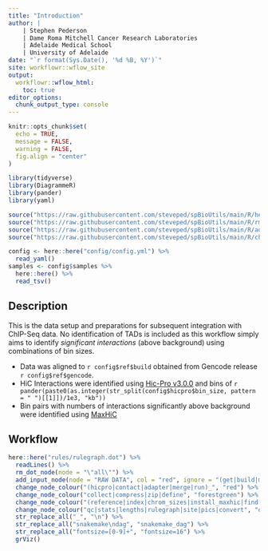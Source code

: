 ```yaml
---
title: "Introduction"
author: |
    | Stephen Pederson
    | Dame Roma Mitchell Cancer Research Laboratories
    | Adelaide Medical School
    | University of Adelaide
date: "`r format(Sys.Date(), '%d %B, %Y')`"
site: workflowr::wflow_site
output:
  workflowr::wflow_html:
    toc: true
editor_options:
  chunk_output_type: console
---
```


```r
knitr::opts_chunk$set(
  echo = TRUE,
  message = FALSE,
  warning = FALSE,
  fig.align = "center"
)
```

```r
library(tidyverse)
library(DiagrammeR)
library(pander)
library(yaml)
```

```r
source("https://raw.githubusercontent.com/steveped/spBioUtils/main/R/helpers.R")
source("https://raw.githubusercontent.com/steveped/spBioUtils/main/R/rm_dot_node.R")
source("https://raw.githubusercontent.com/steveped/spBioUtils/main/R/add_input_node.R")
source("https://raw.githubusercontent.com/steveped/spBioUtils/main/R/change_node_colour.R")
```


```r
config <- here::here("config/config.yml") %>%
  read_yaml()
samples <- config$samples %>% 
  here::here() %>% 
  read_tsv()
```


## Description

This is the data setup and preparations for subsequent integration with ChIP-Seq data.
No identification of TADs is included as this workflow simply aims to identify *significant interactions* (above background) using combinations of bin sizes.

- Data was aligned to `r config$ref$build` obtained from Gencode release `r config$ref$gencode`.
- HiC Interactions were identified using [Hic-Pro v3.0.0](https://github.com/nservant/HiC-Pro/releases/tag/v3.0.0) and bins of `r pander(paste0(as.integer(str_split(config$hicpro$bin_size, pattern = " ")[[1]])/1e3, "kb"))`
- Bin pairs with numbers of interactions significantly above background were identified using [MaxHiC](https://github.com/Rassa-Gvm/MaxHiC)

## Workflow

```r
here::here("rules/rulegraph.dot") %>%
  readLines() %>%
  rm_dot_node(node = "\"all\"") %>%
  add_input_node(node = "RAW DATA", col = "red", ignore = "(get|build|make|install)") %>%
  change_node_colour("(hicpro|contact|adapter|merge|run)_", "red") %>% 
  change_node_colour("collect|compress|zip|define", "forestgreen") %>% 
  change_node_colour("(reference|index|chrom_sizes|install_maxhic|find|config)", "blue") %>% 
  change_node_colour("qc|stats|lengths|rulegraph|site|pics|convert", "orange") %>% 
  str_replace_all("_", "\n") %>% 
  str_replace_all("snakemake\ndag", "snakemake_dag") %>%
  str_replace_all("fontsize=[0-9]+", "fontsize=16") %>%
  grViz()
```

